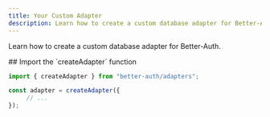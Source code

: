 ```yaml
---
title: Your Custom Adapter
description: Learn how to create a custom database adapter for Better-Auth
---
```


Learn how to create a custom database adapter for Better-Auth.

<Steps>

<Step>
## Import the `createAdapter` function

```ts
import { createAdapter } from "better-auth/adapters";

const adapter = createAdapter({
     // ...
});
```
</Step>

</Steps>

